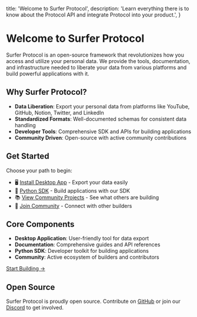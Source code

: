   title: 'Welcome to Surfer Protocol',
  description:
    'Learn everything there is to know about the Protocol API and integrate Protocol into your product.',
}

# Welcome to Surfer Protocol

Surfer Protocol is an open-source framework that revolutionizes how you access and utilize your personal data. We provide the tools, documentation, and infrastructure needed to liberate your data from various platforms and build powerful applications with it.

## Why Surfer Protocol?

- **Data Liberation**: Export your personal data from platforms like YouTube, GitHub, Notion, Twitter, and LinkedIn
- **Standardized Formats**: Well-documented schemas for consistent data handling
- **Developer Tools**: Comprehensive SDK and APIs for building applications
- **Community Driven**: Open-source with active community contributions

## Get Started

Choose your path to begin:

- 🖥️ [Install Desktop App](/desktop/installation) - Export your data easily
- 🐍 [Python SDK](/sdk/python) - Build applications with our SDK
- 📚 [View Community Projects](/community-projects) - See what others are building
- 🤝 [Join Community](https://discord.gg/Tjg7pjcFNP) - Connect with other builders

## Core Components 

- **Desktop Application**: User-friendly tool for data export
- **Documentation**: Comprehensive guides and API references
- **Python SDK**: Developer toolkit for building applications
- **Community**: Active ecosystem of builders and contributors

[Start Building →](/desktop/installation)

## Open Source

Surfer Protocol is proudly open source. Contribute on [GitHub](https://github.com/Surfer-Org/Protocol) or join our [Discord](https://discord.gg/Tjg7pjcFNP) to get involved.